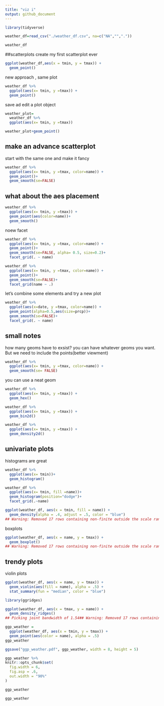 ```yaml
---
title: "viz i"
output: github_document
---
```


```r
library(tidyverse)
```

```r
weather_df=read_csv("./weather_df.csv", na=c("NA","","."))

weather_df
```

##scatterplots
create my first scatterplot ever
```r
ggplot(weather_df,aes(x = tmin, y = tmax)) +
  geom_point()
```

new approach , same plot
```r
weather_df %>% 
  ggplot(aes(x= tmin, y =tmax)) +
  geom_point()
```
save ad edit a plot object
```r
weather_plot=
  weather_df %>% 
  ggplot(aes(x= tmin, y =tmax))

weather_plot+geom_point()
```

## make an advance scatterplot
start with the same one and make it fancy
```r
weather_df %>% 
  ggplot(aes(x= tmin, y =tmax, color=name)) +
  geom_point()+
  geom_smooth(se=FALSE)
```

## what about the aes placement
```r
weather_df %>% 
  ggplot(aes(x= tmin, y =tmax)) +
  geom_point(aes(color=name))+
  geom_smooth()
```

noew facet
```r
weather_df %>% 
  ggplot(aes(x= tmin, y =tmax, color=name)) +
  geom_point()+
  geom_smooth(se=FALSE, alpha= 0.5, size=0.2)+
  facet_grid(. ~ name)
```
```r
weather_df %>% 
  ggplot(aes(x= tmin, y =tmax, color=name)) +
  geom_point()+
  geom_smooth(se=FALSE)+
  facet_grid(name ~ .)
```

let's combine some elements and try a new plot
```r
weather_df %>% 
  ggplot(aes(x=date, y =tmax, color=name)) +
  geom_point(alpha=0.5,aes(size=prcp))+
  geom_smooth(se=FALSE)+
  facet_grid(. ~ name)
```

## small notes
 how many geoms have to exsist?
 you can have whatever geoms you want. But we need to include the points(better viewment)
```r
weather_df %>% 
  ggplot(aes(x= tmin, y =tmax, color=name)) +
  geom_smooth(se= FALSE)
```

you can use a neat geom
```r
weather_df %>% 
  ggplot(aes(x= tmin, y =tmax)) +
  geom_hex()
```

```r
weather_df %>% 
  ggplot(aes(x= tmin, y =tmax)) +
  geom_bin2d()
```

```r
weather_df %>% 
  ggplot(aes(x= tmin, y =tmax)) +
  geom_density2d()
```

## univariate plots
histograms are great 
```r
weather_df %>% 
  ggplot(aes(x= tmin))+
  geom_histogram()
```


```r
weather_df %>% 
  ggplot(aes(x= tmin, fill =name))+
  geom_histogram(position="dodge")+
  facet_grid(.~name)
```

```r
ggplot(weather_df, aes(x = tmin, fill = name)) + 
  geom_density(alpha = .4, adjust = .5, color = "blue")
## Warning: Removed 17 rows containing non-finite outside the scale range## (`stat_density()`).
```



boxplots
```r
ggplot(weather_df, aes(x = name, y = tmax)) + 
  geom_boxplot()
## Warning: Removed 17 rows containing non-finite outside the scale range## (`stat_boxplot()`).
```

## trendy plots
violin plots
```r
ggplot(weather_df, aes(x = name, y = tmax)) + 
  geom_violin(aes(fill = name), alpha = .5) + 
  stat_summary(fun = "median", color = "blue")
```
```r
library(ggridges)
```

```r
ggplot(weather_df, aes(x = tmax, y = name)) + 
  geom_density_ridges()
## Picking joint bandwidth of 1.54## Warning: Removed 17 rows containing non-finite outside the scale range## (`stat_density_ridges()`).
```

```r
ggp_weather =
  ggplot(weather_df, aes(x = tmin, y = tmax)) + 
  geom_point(aes(color = name), alpha = .5) 
ggp_weather 

ggsave("ggp_weather.pdf", ggp_weather, width = 8, height = 5)
```

```r
ggp_weather %>% 
knitr::opts_chunk$set(
  fig.width = 6,
  fig.asp = .6,
  out.width = "90%"
)

ggp_weather
```

```r
ggp_weather
```















